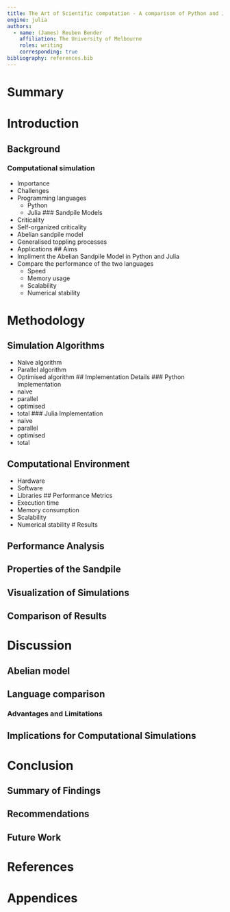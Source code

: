 ```yaml
---
title: The Art of Scientific computation - A comparison of Python and Julia in the context of the Abelian Sandpile Model
engine: julia
authors:
  - name: (James) Reuben Bender
    affiliation: The University of Melbourne
    roles: writing
    corresponding: true
bibliography: references.bib
---
```


# Summary

# Introduction
## Background
### Computational simulation
  - Importance
  - Challenges
  - Programming languages
    - Python
    - Julia
### Sandpile Models
  - Criticality
  - Self-organized criticality
  - Abelian sandpile model
  - Generalised toppling processes
  - Applications
## Aims
  - Impliment the Abelian Sandpile Model in Python and Julia
  - Compare the performance of the two languages
    - Speed
    - Memory usage
    - Scalability
    - Numerical stability

# Methodology
## Simulation Algorithms
  - Naive algorithm
  - Parallel algorithm
  - Optimised algorithm
## Implementation Details
### Python Implementation
  - naive
  - parallel
  - optimised
  - total
### Julia Implementation
  - naive
  - parallel
  - optimised
  - total

## Computational Environment
  - Hardware
  - Software
  - Libraries
## Performance Metrics
  - Execution time
  - Memory consumption
  - Scalability
  - Numerical stability
# Results

## Performance Analysis
## Properties of the Sandpile
## Visualization of Simulations
## Comparison of Results

# Discussion
## Abelian model


## Language comparison
### Advantages and Limitations

## Implications for Computational Simulations


# Conclusion

## Summary of Findings
## Recommendations
## Future Work


# References

# Appendices




